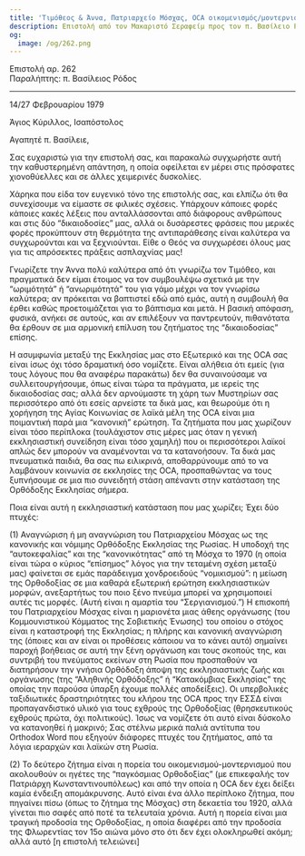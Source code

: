 ```yaml
---
title: 'Τιμόθεος & Άννα, Πατριαρχείο Μόσχας, ΟCA οικομενισμός/μοντερνισμός'
description: Επιστολή από τον Μακαριστό Σεραφείμ προς τον π. Βασίλειο Ρόδου.
og:
  image: /og/262.png
---
```


<div style={{textAlign:'right', fontFamily:'monospace'}}>Επιστολή αρ. 262</div>
<div style={{textAlign:'left', fontFamily:'monospace'}}>Παραλήπτης: π. Βασίλειος Ρόδος</div>

---

14/27 Φεβρουαρίου 1979

Άγιος Κύριλλος, Ισαπόστολος

Αγαπητέ π. Βασίλειε,

Σας ευχαριστώ για την επιστολή σας, και παρακαλώ συγχωρήστε αυτή την καθυστερημένη απάντηση, η οποία οφείλεται εν μέρει στις πρόσφατες χιονοθύελλες και σε άλλες χειμερινές δυσκολίες.

Χάρηκα που είδα τον ευγενικό τόνο της επιστολής σας, και ελπίζω ότι θα συνεχίσουμε να είμαστε σε φιλικές σχέσεις. Υπάρχουν κάποιες φορές κάποιες κακές λέξεις που ανταλλάσσονται από διάφορους ανθρώπους και στις δύο “δικαιοδοσίες” μας, αλλά οι δυσάρεστες φράσεις που μερικές φορές προκύπτουν στη θερμότητα της αντιπαράθεσης είναι καλύτερα να συγχωρούνται και να ξεχνιούνται. Είθε ο Θεός να συγχωρέσει όλους μας για τις απρόσεκτες πράξεις ασπλαχνίας μας!

Γνωρίζετε την Άννα πολύ καλύτερα από ότι γνωρίζω τον Τιμόθεο, και πραγματικά δεν είμαι έτοιμος να τον συμβουλέψω σχετικά με την “ωριμότητά” ή “ανωριμότητά” του για γάμο μέχρι να τον γνωρίσω καλύτερα; αν πρόκειται να βαπτιστεί εδώ από εμάς, αυτή η συμβουλή θα έρθει καθώς προετοιμάζεται για το βάπτισμα και μετά. Η βασική απόφαση, φυσικά, ανήκει σε αυτούς, και αν επιλέξουν να παντρευτούν, πιθανότατα θα έρθουν σε μια αρμονική επίλυση του ζητήματος της “δικαιοδοσίας” επίσης.

Η ασυμφωνία μεταξύ της Εκκλησίας μας στο Εξωτερικό και της OCA σας είναι ίσως όχι τόσο δραματική όσο νομίζετε. Είναι αλήθεια ότι εμείς (για τους λόγους που θα αναφέρω παρακάτω) δεν θα συναινούσαμε να συλλειτουργήσουμε, όπως είναι τώρα τα πράγματα, με ιερείς της δικαιοδοσίας σας; αλλά δεν αρνούμαστε τη χάρη των Μυστηρίων σας περισσότερο από ότι εσείς αρνείστε τα δικά μας, και θεωρούμε ότι η χορήγηση της Αγίας Κοινωνίας σε λαϊκά μέλη της OCA είναι μια ποιμαντική παρά μια “κανονική” ερώτηση. Τα ζητήματα που μας χωρίζουν είναι τόσο περίπλοκα (τουλάχιστον στις μέρες μας όταν η γενική εκκλησιαστική συνείδηση είναι τόσο χαμηλή) που οι περισσότεροι λαϊκοί απλώς δεν μπορούν να αναμένονται να τα κατανοήσουν. Τα δικά μας πνευματικά παιδιά, θα σας πω ειλικρινά, αποθαρρύνουμε από το να λαμβάνουν κοινωνία σε εκκλησίες της OCA, προσπαθώντας να τους ξυπνήσουμε σε μια πιο συνειδητή στάση απέναντι στην κατάσταση της Ορθόδοξης Εκκλησίας σήμερα.

Ποια είναι αυτή η εκκλησιαστική κατάσταση που μας χωρίζει; Έχει δύο πτυχές:

(1) Αναγνώριση ή μη αναγνώριση του Πατριαρχείου Μόσχας ως της κανονικής και νόμιμης Ορθόδοξης Εκκλησίας της Ρωσίας. Η υποδοχή της “αυτοκεφαλίας” και της “κανονικότητας” από τη Μόσχα το 1970 (η οποία είναι τώρα ο κύριος “επίσημος” λόγος για την τεταμένη σχέση μεταξύ μας) φαίνεται σε εμάς παράδειγμα χονδροειδούς “νομικισμού”: η μείωση της Ορθοδοξίας σε μια καθαρά εξωτερική ερώτηση εκκλησιαστικών μορφών, ανεξαρτήτως του ποιο ξένο πνεύμα μπορεί να χρησιμοποιεί αυτές τις μορφές. (Αυτή είναι η αμαρτία του “Σεργιανισμού.”) Η επισκοπή του Πατριαρχείου Μόσχας είναι η μαριονέτα μιας άθεης οργάνωσης (του Κομμουνιστικού Κόμματος της Σοβιετικής Ένωσης) του οποίου ο στόχος είναι η καταστροφή της Εκκλησίας; η πλήρης και κανονική αναγνώριση της (όποιες και αν είναι οι προθέσεις κάποιου να το κάνει αυτό) σημαίνει παροχή βοήθειας σε αυτή την ξένη οργάνωση και τους σκοπούς της, και συντριβή του πνεύματος εκείνων στη Ρωσία που προσπαθούν να διατηρήσουν την γνήσια Ορθόδοξη άποψη της εκκλησιαστικής ζωής και οργάνωσης (της “Αληθινής Ορθόδοξης” ή “Κατακόμβιας Εκκλησίας” της οποίας την παρούσα ύπαρξη έχουμε πολλές αποδείξεις). Οι υπερβολικές ταξιδιωτικές δραστηριότητες του κλήρου της OCA προς την ΕΣΣΔ είναι προπαγανδιστικό υλικό για τους εχθρούς της Ορθοδοξίας (θρησκευτικούς εχθρούς πρώτα, όχι πολιτικούς). Ίσως να νομίζετε ότι αυτό είναι δύσκολο να κατανοηθεί ή μακρινό; Σας στέλνω μερικά παλιά αντίτυπα του Orthodox Word που εξηγούν διάφορες πτυχές του ζητήματος, από τα λόγια ιεραρχών και λαϊκών στη Ρωσία.

(2) Το δεύτερο ζήτημα είναι η πορεία του οικομενισμού-μοντερνισμού που ακολουθούν οι ηγέτες της “παγκόσμιας Ορθοδοξίας” (με επικεφαλής τον Πατριάρχη Κωνσταντινουπόλεως) και από την οποία η OCA δεν έχει δείξει καμία ένδειξη απομάκρυνσης. Αυτό είναι ένα άλλο περίπλοκο ζήτημα, που πηγαίνει πίσω (όπως το ζήτημα της Μόσχας) στη δεκαετία του 1920, αλλά γίνεται πιο σαφές από ποτέ τα τελευταία χρόνια. Αυτή η πορεία είναι μια τραγική προδοσία της Ορθοδοξίας, η οποία διαφέρει από την προδοσία της Φλωρεντίας τον 15ο αιώνα μόνο στο ότι δεν έχει ολοκληρωθεί ακόμη; αλλά αυτό [η επιστολή τελειώνει]

